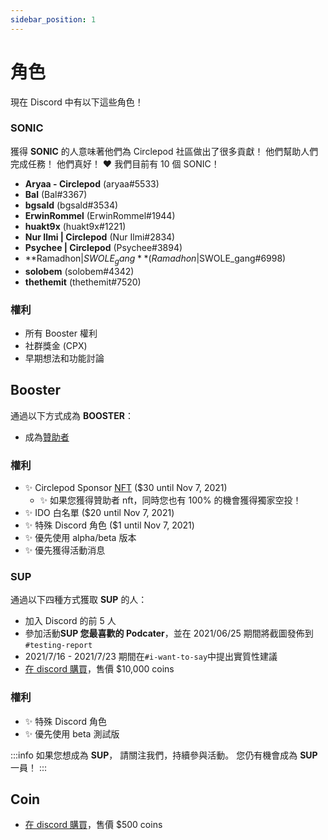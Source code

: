 ```yaml
---
sidebar_position: 1
---
```


# 角色

現在 Discord 中有以下這些角色！

### SONIC

獲得 **SONIC** 的人意味著他們為 Circlepod 社區做出了很多貢獻！
他們幫助人們完成任務！ 他們真好！ ❤️
我們目前有 10 個 SONIC！

- **Aryaa - Circlepod** (aryaa#5533)
- **Bal** (Bal#3367)
- **bgsald** (bgsald#3534)
- **ErwinRommel** (ErwinRommel#1944)
- **huakt9x** (huakt9x#1221)
- **Nur Ilmi | Circlepod** (Nur Ilmi#2834)
- **Psychee | Circlepod** (Psychee#3894)
- **Ramadhon|$SWOLE_gang** (Ramadhon|$SWOLE_gang#6998)
- **solobem** (solobem#4342)
- **thethemit** (thethemit#7520)

### 權利
- 所有 Booster 權利
- 社群獎金 (CPX)
- 早期想法和功能討論

## Booster
通過以下方式成為 **BOOSTER**：

- 成為[贊助者](/docs/sponsor)

### 權利
- ✨ Circlepod Sponsor [NFT](/docs/nfts/intro) ($30 until Nov 7, 2021)
    - ✨ 如果您獲得贊助者 nft，同時您也有 100% 的機會獲得獨家空投！
- ✨ IDO 白名單 ($20 until Nov 7, 2021)
- ✨ 特殊 Discord 角色 ($1 until Nov 7, 2021)
- ✨ 優先使用 alpha/beta 版本
- ✨ 優先獲得活動消息

### SUP

通過以下四種方式獲取 **SUP** 的人：

- 加入 Discord 的前 5 人
- 參加活動**SUP 您最喜歡的 Podcater**，並在 2021/06/25 期間將截圖發佈到`#testing-report`
- 2021/7/16 - 2021/7/23 期間在`#i-want-to-say`中提出實質性建議
- [在 discord 購買](https://discord.gg/VKCMHv9PN7)，售價 $10,000 coins

### 權利
- ✨ 特殊 Discord 角色
- ✨ 優先使用 beta 測試版

:::info
如果您想成為 **SUP**，
請關注我們，持續參與活動。
您仍有機會成為 **SUP** 一員！
:::

## Coin
- [在 discord 購買](https://discord.gg/VKCMHv9PN7)，售價 $500 coins